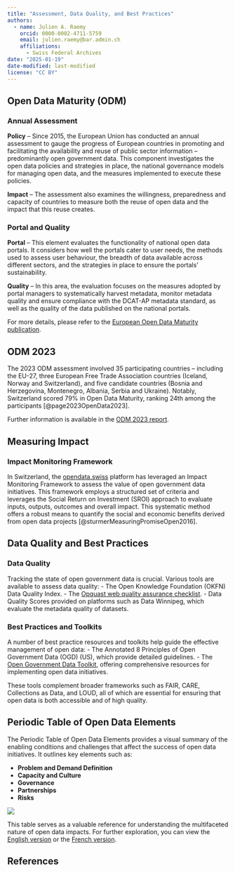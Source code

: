 ---
title: "Assessment, Data Quality, and Best Practices"
authors: 
  - name: Julien A. Raemy
    orcid: 0000-0002-4711-5759
    email: julien.raemy@bar.admin.ch
    affiliations:
      - Swiss Federal Archives
date: "2025-01-19"
date-modified: last-modified
license: "CC BY" 
---

## Open Data Maturity (ODM)

### Annual Assessment

**Policy** – Since 2015, the European Union has conducted an annual assessment to gauge the progress of European countries in promoting and facilitating the availability and reuse of public sector information – predominantly open government data. This component investigates the open data policies and strategies in place, the national governance models for managing open data, and the measures implemented to execute these policies.

**Impact** – The assessment also examines the willingness, preparedness and capacity of countries to measure both the reuse of open data and the impact that this reuse creates.

### Portal and Quality

**Portal** – This element evaluates the functionality of national open data portals. It considers how well the portals cater to user needs, the methods used to assess user behaviour, the breadth of data available across different sectors, and the strategies in place to ensure the portals’ sustainability.

**Quality** – In this area, the evaluation focuses on the measures adopted by portal managers to systematically harvest metadata, monitor metadata quality and ensure compliance with the DCAT-AP metadata standard, as well as the quality of the data published on the national portals.

For more details, please refer to the [European Open Data Maturity publication](https://data.europa.eu/en/publications/open-data-maturity).

## ODM 2023

The 2023 ODM assessment involved 35 participating countries – including the EU-27, three European Free Trade Association countries (Iceland, Norway and Switzerland), and five candidate countries (Bosnia and Herzegovina, Montenegro, Albania, Serbia and Ukraine). Notably, Switzerland scored 79% in Open Data Maturity, ranking 24th among the participants [@page2023OpenData2023].

Further information is available in the [ODM 2023 report](https://data.europa.eu/en/publications/open-data-maturity/2023).

## Measuring Impact

### Impact Monitoring Framework

In Switzerland, the [opendata.swiss](https://opendata.swiss/) platform has leveraged an Impact Monitoring Framework to assess the value of open government data initiatives. This framework employs a structured set of criteria and leverages the Social Return on Investment (SROI) approach to evaluate inputs, outputs, outcomes and overall impact. This systematic method offers a robust means to quantify the social and economic benefits derived from open data projects [@sturmerMeasuringPromiseOpen2016]. 

## Data Quality and Best Practices

### Data Quality

Tracking the state of open government data is crucial. Various tools are available to assess data quality:
- The Open Knowledge Foundation (OKFN) Data Quality Index.
- The [Opquast web quality assurance checklist](https://checklists.opquast.com/fr/assurance-qualite-web/download/).
- Data Quality Scores provided on platforms such as Data Winnipeg, which evaluate the metadata quality of datasets.

### Best Practices and Toolkits

A number of best practice resources and toolkits help guide the effective management of open data:
- The Annotated 8 Principles of Open Government Data (OGD) (US), which provide detailed guidelines.
- The [Open Government Data Toolkit](https://opendatatoolkit.worldbank.org/en/data/opendatatoolkit/home), offering comprehensive resources for implementing open data initiatives.

These tools complement broader frameworks such as FAIR, CARE, Collections as Data, and LOUD, all of which are essential for ensuring that open data is both accessible and of high quality.

## Periodic Table of Open Data Elements

The Periodic Table of Open Data Elements provides a visual summary of the enabling conditions and challenges that affect the success of open data initiatives. It outlines key elements such as:

- **Problem and Demand Definition**
- **Capacity and Culture**
- **Governance**
- **Partnerships**
- **Risks**

![](https://odimpact.org/images/final-report/table.png)

This table serves as a valuable reference for understanding the multifaceted nature of open data impacts. For further exploration, you can view the [English version](https://odimpact.org/periodic-table.html) or the [French version](https://open.datactivist.coop/apps/periodic-table).

## References

